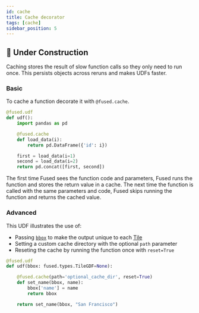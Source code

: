 ```yaml
---
id: cache
title: Cache decorator
tags: [cache]
sidebar_position: 5
---
```



## <Tag color="#D1E550" fontColor="#141414" >🚧 Under Construction</Tag>


Caching stores the result of slow function calls so they only need to run once. This persists objects across reruns and makes UDFs faster.

### Basic

To cache a function decorate it with `@fused.cache`.

```python
@fused.udf
def udf():
    import pandas as pd

    @fused.cache
    def load_data(i):
        return pd.DataFrame({'id': i})

    first = load_data(i=1)
    second = load_data(i=2)
    return pd.concat([first, second])
```

The first time Fused sees the function code and parameters, Fused runs the function and stores the return value in a cache. The next time the function is called with the same parameters and code, Fused skips running the function and returns the cached value.
### Advanced


This UDF illustrates the use of:
- Passing [`bbox`](/core-concepts/filetile/#the-bbox-object) to make the output unique to each [Tile](/core-concepts/filetile/#tile)
- Setting a custom cache directory with the optional `path` parameter
- Reseting the cache by running the function once with `reset=True`

```python
@fused.udf
def udf(bbox: fused.types.TileGDF=None):

    @fused.cache(path='optional_cache_dir', reset=True)
    def set_name(bbox, name):
        bbox['name'] = name
        return bbox

    return set_name(bbox, "San Francisco")
```
